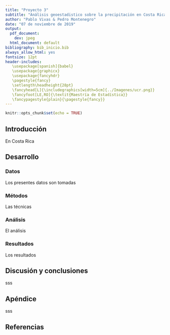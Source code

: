 ```yaml
---
title: "Proyecto 3"
subtitle: "Análisis geoestadistico sobre la precipitación en Costa Rica"
author: "Pablo Vivas & Pedro Montenegro"
date: "07 de noviembre de 2019"
output:
  pdf_document:
    dev: jpeg
  html_document: default
bibliography: bib_inicio.bib
always_allow_html: yes
fontsize: 12pt 
header-includes:
   \usepackage[spanish]{babel}
   \usepackage{graphicx}
   \usepackage{fancyhdr}
   \pagestyle{fancy}
   \setlength\headheight{28pt}
   \fancyhead[L]{\includegraphics[width=5cm]{../Imagenes/ucr.png}}
   \fancyfoot[LE,RO]{\textit{Maestría de Estadística}}
   \fancypagestyle{plain}{\pagestyle{fancy}}
---
```


```r
knitr::opts_chunk$set(echo = TRUE)
```

## Introducción

En Costa Rica

## Desarrollo

### Datos

Los presentes datos son tomadas 

### Métodos

Las técnicas

### Análisis

El análisis

### Resultados

Los resultados



## Discusión y conclusiones

sss

## Apéndice 

sss

## Referencias